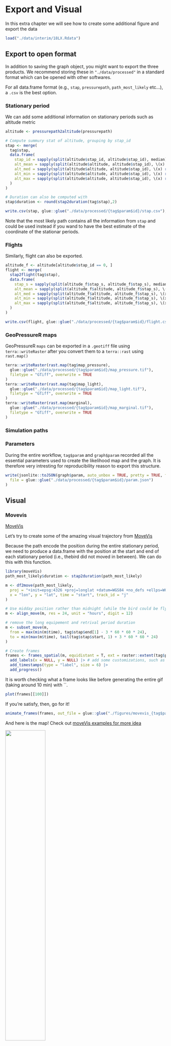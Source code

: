 # Export and Visual

In this extra chapter we will see how to create some additional figure and export the data

```r
load("./data/interim/18LX.Rdata")
```

## Export to open format

In addition to saving the graph object, you might want to export the three products. We recommend storing these in `"./data/processed"` in a standard format which can be opened with other softwares. 

For all data.frame format (e.g., `stap`, `pressurepath`, `path_most_likely` etc...), a `.csv` is the best option.

### Stationary period

We can add some additional information on stationary periods such as altitude metric
```r
altitude <- pressurepath2altitude(pressurepath)
```

```r
# Compute summury stat of altitude, grouping by stap_id
stap <- merge(
  tag$stap,
  data.frame(
    stap_id = sapply(split(altitude$stap_id, altitude$stap_id), median),
    alt_mean = sapply(split(altitude$altitude, altitude$stap_id), \(x) round(mean(x), 1)),
    alt_med = sapply(split(altitude$altitude, altitude$stap_id), \(x) round(median(x), 1)),
    alt_min = sapply(split(altitude$altitude, altitude$stap_id), \(x) round(min(x), 1)),
    alt_max = sapply(split(altitude$altitude, altitude$stap_id), \(x) round(max(x), 1))
  )
)

# Duration can also be computed with
stap$duration <- round(stap2duration(tag$stap),2)

write.csv(stap, glue::glue("./data/processed/{tag$param$id}/stap.csv"), row.names = FALSE)
```

Note that the most likely path contains all the information from `stap` and could be used instead if you wand to have the best estimate of the coordinate of the stationar periods.

### Flights

Similarly, flight can also be exported.

```r
altitude_f <- altitude[altitude$stap_id == 0, ]
flight <- merge(
  stap2flight(tag$stap),
  data.frame(
    stap_s = sapply(split(altitude_f$stap_s, altitude_f$stap_s), median),
    alt_mean = sapply(split(altitude_f$altitude, altitude_f$stap_s), \(x) round(mean(x), 1)),
    alt_med = sapply(split(altitude_f$altitude, altitude_f$stap_s), \(x) round(median(x), 1)),
    alt_min = sapply(split(altitude_f$altitude, altitude_f$stap_s), \(x) round(min(x), 1)),
    alt_max = sapply(split(altitude_f$altitude, altitude_f$stap_s), \(x) round(max(x), 1))
  )
)

write.csv(flight, glue::glue("./data/processed/{tag$param$id}/flight.csv"), row.names = FALSE)
```


### GeoPressureR maps

GeoPressureR `maps` can be exported in a `.geotiff` file using `terra::writeRaster` after you convert them to a `terra::rast` using `rast.map()`

```r
terra::writeRaster(rast.map(tag$map_pressure),
  glue::glue("./data/processed/{tag$param$id}/map_pressure.tif"),
  filetype = "GTiff", overwrite = TRUE
)
terra::writeRaster(rast.map(tag$map_light),
  glue::glue("./data/processed/{tag$param$id}/map_light.tif"),
  filetype = "GTiff", overwrite = TRUE
)
terra::writeRaster(rast.map(marginal),
  glue::glue("./data/processed/{tag$param$id}/map_marginal.tif"),
  filetype = "GTiff", overwrite = TRUE
)
```

### Simulation paths



### Parameters

During the entire workflow, `tag$param` and `graph$param` recorded all the essential parameters used to create the likelihood map and the graph. It is therefore very intresting for reproducibility reason to export this structure. 

```r
write(jsonlite::toJSON(graph$param, auto_unbox = TRUE, pretty = TRUE, force = TRUE),
  file = glue::glue("./data/processed/{tag$param$id}/param.json")
)
```


## Visual

### Movevis

[MoveVis](https://movevis.org/index.html)

Let's try to create some of the amazing visual trajectory from [MoveVis](https://movevis.org/index.html)

Because the path encode the position during the entire stationary period, we need to produce a data.frame with the position at the start and end of each stationary period (i.e., thebird did not moved in between). We can do this with this function.

```r
library(moveVis)
path_most_likely$duration <- stap2duration(path_most_likely)

m <- df2move(path_most_likely,
  proj = "+init=epsg:4326 +proj=longlat +datum=WGS84 +no_defs +ellps=WGS84 +towgs84=0,0,0",
  x = "lon", y = "lat", time = "start", track_id = "j"
)

# Use midday position rather than midnight (while the bird could be flying)
m <- align_move(m, res = 24, unit = "hours", digit = 12)

# remove the long equipement and retrival period duration
m <- subset_move(m,
  from = max(min(m$time), tag$stap$end[1] - 3 * 60 * 60 * 24),
  to = min(max(m$time), tail(tag$stap$start, 1) + 3 * 60 * 60 * 24)
)

# Create frames
frames <- frames_spatial(m, equidistant = T, ext = raster::extent(tag$param$extent)) |>
  add_labels(x = NULL, y = NULL) |> # add some customizations, such as axis labels
  add_timestamps(type = "label", size = 6) |>
  add_progress()
```

It is worth checking what a frame looks like before generating the entire gif (taking around 10 min) with ``. 
```r
plot(frames[[100]])
```

If you're satisfy, then, go for it!

```r
animate_frames(frames, out_file = glue::glue("./figures/movevis_{tag$param$id}.gif"), height = 1000, width = 1000, overwrite = T)
```

And here is the map! Check out [moveVis examples for more idea](https://movevis.org/index.html#examples)

![](assets/movevis_18LX.gif){width="50%"}


### anipaths

*Coming up, but probably not soon*.


### More idea

Check ressources!
